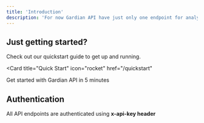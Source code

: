 ```yaml
---
title: 'Introduction'
description: 'For now Gardian API have just only one endpoint for analyzing text'
---
```



## Just getting started?

Check out our quickstart guide to get up and running.

<Card
  title="Quick Start"
  icon="rocket"
  href="/quickstart"
>
  Get started with Gardian API in 5 minutes
</Card>

## Authentication

All API endpoints are authenticated using **x-api-key header**
